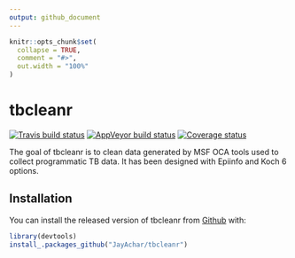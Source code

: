 ```yaml
---
output: github_document
---
```


<!-- README.md is generated from README.Rmd. Please edit that file -->

```r
knitr::opts_chunk$set(
  collapse = TRUE,
  comment = "#>",
  out.width = "100%"
)
```
# tbcleanr
[![Travis build status](https://travis-ci.org/JayAchar/tbcleanr.svg?branch=master)](https://travis-ci.org/JayAchar/tbcleanr)
[![AppVeyor build status](https://ci.appveyor.com/api/projects/status/github/JayAchar/tbcleanr?branch=master&svg=true)](https://ci.appveyor.com/project/JayAchar/tbcleanr)
[![Coverage status](https://codecov.io/gh/JayAchar/tbcleanr/branch/master/graph/badge.svg)](https://codecov.io/github/JayAchar/tbcleanr?branch=master)


The goal of tbcleanr is to clean data generated by MSF OCA tools used to collect programmatic TB data. It has been designed with Epiinfo and Koch 6 options. 

## Installation

You can install the released version of tbcleanr from [Github](http://www.github.com/JayAchar) with:

``` r
library(devtools)
install_.packages_github("JayAchar/tbcleanr")
```

